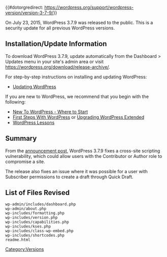 {{#dotorgredirect: https://wordpress.org/support/wordpress-version/version-3-7-9/}}
{{Languages|
{{en|Version 3.7.9}}
{{ja|Version 3.7.9}}
}}

On July 23, 2015, WordPress 3.7.9 was released to the public. This is a security update for all previous WordPress versions.

== Installation/Update Information ==
To download WordPress 3.7.9, update automatically from the Dashboard > Updates menu in your site's admin area or visit https://wordpress.org/download/release-archive/.

For step-by-step instructions on installing and updating WordPress:
* [[Updating WordPress]]

If you are new to WordPress, we recommend that you begin with the following:
* [[New To WordPress - Where to Start]]
* [[First Steps With WordPress]] or [[Upgrading WordPress Extended]]
* [[WordPress Lessons]]

== Summary ==
From the [https://wordpress.org/news/2015/07/wordpress-4-2-3/ announcement post], WordPress 3.7.9 fixes a cross-site scripting vulnerability, which could allow users with the Contributor or Author role to compromise a site. 

The release also fixes an issue where it was possible for a user with Subscriber permissions to create a draft through Quick Draft.

== List of Files Revised ==
<pre>
wp-admin/includes/dashboard.php
wp-admin/about.php
wp-includes/formatting.php
wp-includes/version.php
wp-includes/capabilities.php
wp-includes/kses.php
wp-includes/class-wp-embed.php
wp-includes/shortcodes.php
readme.html
</pre>

{{Versions}}

[[Category:Versions]]